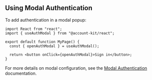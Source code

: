 ## Using Modal Authentication

To add authentication in a modal popup:

```tsx twoslash
import React from "react";
import { useAuthModal } from "@account-kit/react";

export default function MyPage() {
  const { openAuthModal } = useAuthModal();

  return <button onClick={openAuthModal}>Sign in</button>;
}
```

For more details on modal configuration, see the [Modal Authentication](/react/ui-components#modal-auth) documentation.

